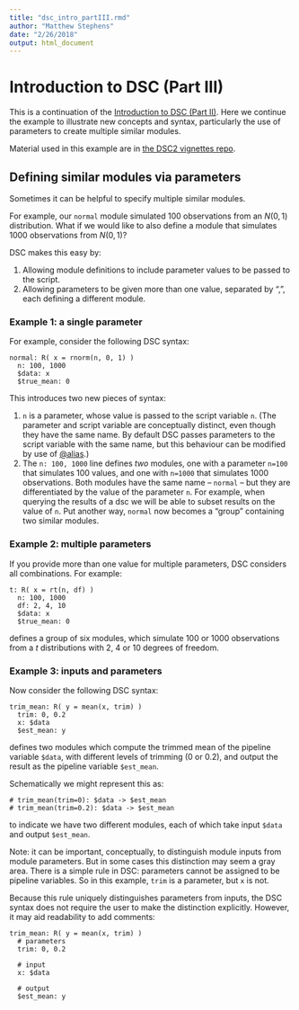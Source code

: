 ```yaml
---
title: "dsc_intro_partIII.rmd"
author: "Matthew Stephens"
date: "2/26/2018"
output: html_document
---
```


# Introduction to DSC (Part III)

This is a continuation of the [Introduction to DSC (Part II)](First_Course_Elaborated.html). Here we continue the 
example to illustrate new concepts and syntax, particularly
the use of parameters to create multiple similar modules.

Material used in this example are in [the DSC2 vignettes repo](https://github.com/stephenslab/dsc2/tree/master/vignettes/one_sample_location).


## Defining similar modules via parameters

Sometimes it can be helpful to specify multiple similar modules. 

For example, our `normal` module simulated 100 observations
from an $N(0,1)$ distribution. What if we would like to 
also define a module that simulates 1000 observations from $N(0,1)$?

DSC makes this easy by:

1. Allowing module definitions to include
parameter values to be passed to the script.
2. Allowing parameters to be given more than one value, separated by ",",
each defining a different module.

### Example 1: a single parameter

For example, consider the following DSC syntax:
```
normal: R( x = rnorm(n, 0, 1) )
  n: 100, 1000
  $data: x
  $true_mean: 0
```

This introduces two new pieces of syntax:

1. `n` is a parameter,
whose value is passed to the script variable `n`. (The parameter
and script variable are conceptually distinct, even though they have the same name. By default DSC passes parameters to the script variable with the same name, but this behaviour can be modified by use of [@alias](alias_link.html).)
2. The `n: 100, 1000` line defines *two* modules, one with a parameter `n=100` that simulates 100 values, and one with `n=1000` that simulates 1000 observations. Both modules have the same name -- `normal` --
but they are differentiated by the value of the parameter `n`. For example,
when querying the results of a dsc we will be able to subset results on the value of `n`. Put another way, `normal` now becomes a 
"group" containing two similar modules.

<!----For shorthand we might write `normal(n=100)` and `normal(n=1000)` to
refer to these two modules (this is just a convenient shorthand to help
our explanation, not a part of DSC syntax). Both modules take the same kind of input (no input) and produce the same type of output (pipeline variables `$data` and `$true_mean`).--->


### Example 2: multiple parameters

If you provide more than one value for multiple parameters, DSC considers all combinations. For example:
```
t: R( x = rt(n, df) )
  n: 100, 1000
  df: 2, 4, 10
  $data: x
  $true_mean: 0
```
defines a group of six modules, which simulate 100 or 1000 observations from a $t$ distributions with 2, 4 or 10 degrees of freedom.


### Example 3: inputs and parameters

Now consider the following DSC syntax:
```
trim_mean: R( y = mean(x, trim) )
  trim: 0, 0.2
  x: $data
  $est_mean: y
```
defines two modules which compute the trimmed mean of the pipeline variable
`$data`, with different levels of trimming (0 or 0.2), and output
the result as the pipeline variable `$est_mean`.

Schematically we might represent this as:
```
# trim_mean(trim=0): $data -> $est_mean
# trim_mean(trim=0.2): $data -> $est_mean
```
to indicate we have two different modules, each of which take input 
`$data` and output `$est_mean`.

Note: it can be important, conceptually, to distinguish module inputs from module parameters. But in some cases this distinction may seem a gray area. There is a simple rule in DSC: parameters cannot be assigned to be pipeline variables. So in this example, `trim` is a parameter, but `x` is not.

Because this rule uniquely distinguishes parameters from inputs, the DSC 
syntax does not require the user to make the distinction explicitly. 
However,  it may aid readability to add comments:
```
trim_mean: R( y = mean(x, trim) )
  # parameters
  trim: 0, 0.2
  
  # input
  x: $data
  
  # output
  $est_mean: y
```







